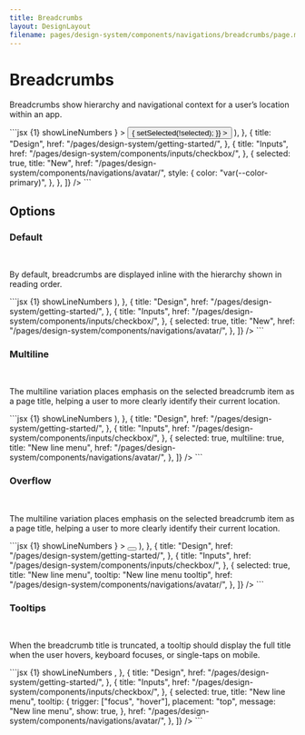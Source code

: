 ```yaml
---
title: Breadcrumbs
layout: DesignLayout
filename: pages/design-system/components/navigations/breadcrumbs/page.mdx
---
```



# Breadcrumbs

Breadcrumbs show hierarchy and navigational context for a user’s location within an app.

<MainView />

<CodeView>
  <CodeViewItem title="Sapa">
    ```jsx {1} showLineNumbers
    <Breadcrumbs
      items={[
        {
          title: (
            <Popover
              trigger="click"
              show={selected}
              placement="bottom-left"
              body={
                <Menu
                  type="dropdown"
                  items={[
                    {
                      type: "item",
                      title: "Item 1",
                    },
                  ]}
                />
              }
            >
              <Button
                quiet
                selected={selected}
                onClick={() => {
                  setSelected(!selected);
                }}
              >
                <CheckFilled />
              </Button>
            </Popover>
          ),
        },
        {
          title: "Design",
          href: "/pages/design-system/getting-started/",
        },
        {
          title: "Inputs",
          href: "/pages/design-system/components/inputs/checkbox/",
        },
        {
          selected: true,
          title: "New",
          href: "/pages/design-system/components/navigations/avatar/",
          style: {
            color: "var(--color-primary)",
          },
        },
      ]}
    />
    ```
  </CodeViewItem>
</CodeView>

## Options

### Default

<OptionsView />

&nbsp;

By default, breadcrumbs are displayed inline with the hierarchy shown in reading order.

<CodeView>
  <CodeViewItem title="Sapa">
    ```jsx {1} showLineNumbers
    <Breadcrumbs
      items={[
        {
          title: (
            <Button size="small" iconOnly quiet>
              <CheckFilled />
            </Button>
          ),
        },
        {
          title: "Design",
          href: "/pages/design-system/getting-started/",
        },
        {
          title: "Inputs",
          href: "/pages/design-system/components/inputs/checkbox/",
        },
        {
          selected: true,
          title: "New",
          href: "/pages/design-system/components/navigations/avatar/",
        },
      ]}
    />
    ```
  </CodeViewItem>
</CodeView>

### Multiline

<MultilineView />

&nbsp;

The multiline variation places emphasis on the selected breadcrumb
item as a page title, helping a user to more clearly identify their
current location.

<CodeView>
  <CodeViewItem title="Sapa">
    ```jsx {1} showLineNumbers
    <Breadcrumbs
      multiline
      items={[
        {
          title: (
            <Button size="small" iconOnly quiet>
              <CheckFilled />
            </Button>
          ),
        },
        {
          title: "Design",
          href: "/pages/design-system/getting-started/",
        },
        {
          title: "Inputs",
          href: "/pages/design-system/components/inputs/checkbox/",
        },
        {
          selected: true,
          multiline: true,
          title: "New line menu",
          href: "/pages/design-system/components/navigations/avatar/",
        },
      ]}
    />
    ```
  </CodeViewItem>
</CodeView>

### Overflow

<OverflowView />

&nbsp;

The multiline variation places emphasis on the selected breadcrumb
item as a page title, helping a user to more clearly identify their
current location.

<CodeView>
  <CodeViewItem title="Sapa">
    ```jsx {1} showLineNumbers
    <Breadcrumbs
      items={[
        {
          title: (
            <Popover
              trigger="click"
              show={true}
              placement="bottom-left"
              body={
                <Menu
                  type="dropdown"
                  compact
                  style={{
                    width: 150,
                  }}
                  items={[
                    {
                      type: "item",
                      title: "Item 1",
                    },
                    {
                      type: "item",
                      title: "Item 2",
                    },
                    {
                      type: "item",
                      title: "Item 3",
                    },
                    {
                      type: "item",
                      title: "Item 4",
                    },
                  ]}
                />
              }
            >
              <Button iconOnly size="small" quiet selected={true}>
                <CheckFilled />
              </Button>
            </Popover>
          ),
        },
        {
          title: "Design",
          href: "/pages/design-system/getting-started/",
        },
        {
          title: "Inputs",
          href: "/pages/design-system/components/inputs/checkbox/",
        },
        {
          selected: true,
          title: "New line menu",
          tooltip: "New line menu tooltip",
          href: "/pages/design-system/components/navigations/avatar/",
        },
      ]}
    />
    ```
  </CodeViewItem>
</CodeView>

### Tooltips

<TooltipView />

&nbsp;

When the breadcrumb title is truncated, a tooltip should display the
full title when the user hovers, keyboard focuses, or single-taps on
mobile.

<CodeView>
  <CodeViewItem title="Sapa">
    ```jsx {1} showLineNumbers
    <Breadcrumbs
      items={[
        {
          title: <CheckFilled />,
        },
        {
          title: "Design",
          href: "/pages/design-system/getting-started/",
        },
        {
          title: "Inputs",
          href: "/pages/design-system/components/inputs/checkbox/",
        },
        {
          selected: true,
          title: "New line menu",
          tooltip: {
            trigger: ["focus", "hover"],
            placement: "top",
            message: "New line menu",
            show: true,
          },
          href: "/pages/design-system/components/navigations/avatar/",
        },
      ]}
    />
    ```
  </CodeViewItem>
</CodeView>
